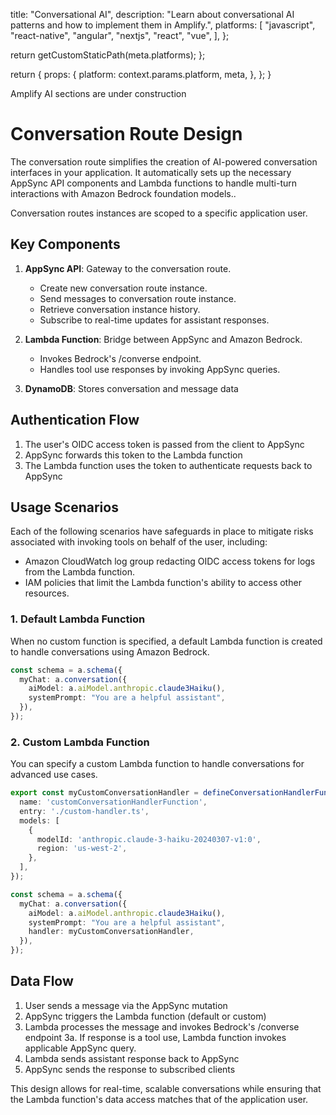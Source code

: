 
  title: "Conversational AI",
  description:
    "Learn about conversational AI patterns and how to implement them in Amplify.",
  platforms: [
    "javascript",
    "react-native",
    "angular",
    "nextjs",
    "react",
    "vue",
  ],
};

  return getCustomStaticPath(meta.platforms);
};

  return {
    props: {
      platform: context.params.platform,
      meta,
    },
  };
}

<Callout warning>

Amplify AI sections are under construction

</Callout>


# Conversation Route Design

The conversation route simplifies the creation of AI-powered conversation interfaces in your application. It automatically sets up the necessary AppSync API components and Lambda functions to handle multi-turn interactions with Amazon Bedrock foundation models..

Conversation routes instances are scoped to a specific application user.

## Key Components

1. **AppSync API**: Gateway to the conversation route.
    - Create new conversation route instance.
    - Send messages to conversation route instance.
    - Retrieve conversation instance history.
    - Subscribe to real-time updates for assistant responses.

2. **Lambda Function**: Bridge between AppSync and Amazon Bedrock.
    - Invokes Bedrock's /converse endpoint.
    - Handles tool use responses by invoking AppSync queries.

3. **DynamoDB**: Stores conversation and message data

## Authentication Flow

1. The user's OIDC access token is passed from the client to AppSync
2. AppSync forwards this token to the Lambda function
3. The Lambda function uses the token to authenticate requests back to AppSync

## Usage Scenarios

Each of the following scenarios have safeguards in place to mitigate risks associated with invoking tools on behalf of the user, including:
  - Amazon CloudWatch log group redacting OIDC access tokens for logs from the Lambda function.
  - IAM policies that limit the Lambda function's ability to access other resources.

### 1. Default Lambda Function

When no custom function is specified, a default Lambda function is created to handle conversations using Amazon Bedrock.

```ts
const schema = a.schema({
  myChat: a.conversation({
    aiModel: a.aiModel.anthropic.claude3Haiku(),
    systemPrompt: "You are a helpful assistant",
  }),
});
```


### 2. Custom Lambda Function

You can specify a custom Lambda function to handle conversations for advanced use cases.

```ts
export const myCustomConversationHandler = defineConversationHandlerFunction({
  name: 'customConversationHandlerFunction',
  entry: './custom-handler.ts',
  models: [
    {
      modelId: 'anthropic.claude-3-haiku-20240307-v1:0',
      region: 'us-west-2',
    },
  ],
});

const schema = a.schema({
  myChat: a.conversation({
    aiModel: a.aiModel.anthropic.claude3Haiku(),
    systemPrompt: "You are a helpful assistant",
    handler: myCustomConversationHandler,
  }),
});
```

## Data Flow

1. User sends a message via the AppSync mutation
2. AppSync triggers the Lambda function (default or custom)
3. Lambda processes the message and invokes Bedrock's /converse endpoint
    3a. If response is a tool use, Lambda function invokes applicable AppSync query.
4. Lambda sends assistant response back to AppSync
5. AppSync sends the response to subscribed clients

This design allows for real-time, scalable conversations while ensuring that the Lambda function's data access matches that of the application user.
